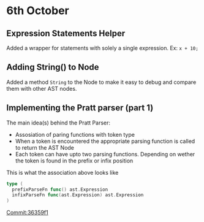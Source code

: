 # 6th October

## Expression Statements Helper

Added a wrapper for statements with solely a single expression. Ex: `x + 10;`


## Adding String() to Node

Added a method `String` to the Node to make it easy to debug and compare them with 
other AST nodes.

## Implementing the Pratt parser (part 1)

The main idea(s) behind the Pratt Parser:
 * Assosiation of paring functions with token type
 * When a token is encountered the appropriate parsing function is called to return the AST Node
 * Each token can have upto two parsing functions. Depending on wether the token is found in the 
   prefix or infix position

This is what the association above looks like
```go
type (
  prefixParseFn func() ast.Expression
  infixParseFn func(ast.Expression) ast.Expression
)
```

[Commit:36359f1](https://github.com/Cijin/go-interpreter/commit/36359f13bef13420898e32874c896619f1ef1e16)
